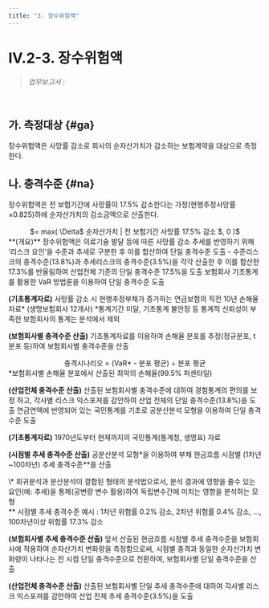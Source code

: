 ```yaml
---
title: "3. 장수위험액"
---
```

# IV.2-3. 장수위험액

> _업무보고서 :_ <OverlayDemo id ="AI724"/>
<br/>

## 가. 측정대상 {#ga}
장수위험액은 사망률 감소로 회사의 순자산가치가 감소하는 보험계약을 대상으로 측정한다.

## 나. 충격수준 {#na}
장수위험액은 전 보험기간에 사망률이 17.5% 감소한다는 가정(현행추정사망률×0.825)하에 순자산가치의 감소금액으로 산출한다.

<Math>
장수위험액
<center>
 $= max( \Delta$ 순자산가치 | 전 보험기간 사망률 17.5% 감소 $, 0 )$
</center>
</Math>

<Accordion multiple activeIndex={[]}>
<AccordionTab header="장수위험액의 충격수준 도출 근거">
**(개요)** 장수위험액은 의료기술 발달 등에 따른 사망률 감소 추세를 반영하기 위해 ‘리스크 요인’을 수준과 추세로 구분한 후 이를 합산하여 단일 충격수준 도출
- 수준리스크의 충격수준(13.8%)과 추세리스크의 충격수준(3.5%)을 각각 산출한 후 이를 합산한 17.3%를 반올림하여 산업전체 기준의 단일 충격수준 17.5%을 도출

<TabView>
    <TabPanel header="수준리스크" >
보험회사 기초통계를 활용한 VaR 방법론을 이용하여 단일 충격수준 도출

**(기초통계자료)** 사망률 감소 시 현행추정부채가 증가하는 연금보험의 직전 10년 손해율 자료* (생명보험회사 12개사)
<SubText>
*통계기간 미달, 기초통계 불안정 등 통계적 신뢰성이 부족한 보험회사의 통계는 분석에서 제외
</SubText>

**(보험회사별 충격수준 산출)** 기초통계자료를 이용하여 손해율 분포를 추정(정규분포, t분포 등)하여 보험회사별 충격수준을 산출
<center>
충격시나리오 = (VaR* - 분포 평균) ÷ 분포 평균
</center>

<SubText>
*보험회사별 손해율 분포에서 산출된 최악의 손해율(99.5% 퍼센타일)
</SubText>

**(산업전체 충격수준 산출)** 산출된 보험회사별 충격수준에 대하여 경험통계의 편의를 보정 하고, 각사별 리스크 익스포져를 감안하여 산업 전체의 단일 충격수준(13.8%)을 도출
    </TabPanel>
    <TabPanel header="추세리스크" >
연금연액에 반영되어 있는 국민통계를 기초로 공분산분석 모형을 이용하여 단일 충격수준 도출

**(기초통계자료)** 1970년도부터 현재까지의 국민통계(통계청, 생명표) 자료

**(시점별 추세 충격수준 산출)** 공분산분석 모형*을 이용하여 부채 현금흐름 시점별 (1차년 ~100차년) 추세 충격수준**을 산출

<SubText>
\* 회귀분석과 분산분석이 결합된 형태의 분석법으로서, 분석 결과에 영향을 줄수 있는 요인(예: 추세)을 통제(공변량 변수 활용)하여 독립변수간에 미치는 영향을 분석하는 모형<br/>
** 시점별 추세 충격수준 예시 : 1차년 위험률 0.2% 감소, 2차년 위험률 0.4% 감소, ..., 100차년이상 위험률 17.3% 감소
</SubText>

**(보험회사별 추세 충격수준 산출)** 앞서 산출된 현금흐름 시점별 추세 충격수준을 보험회사에 적용하여 순자산가치 변화량을 측정함으로써, 시점별 충격과 동일한 순자산가치 변화량이 나타나는 전 시점 단일 충격수준으로 전환하여, 보험회사별 단일 충격수준을 산출

**(산업전체 충격수준 산출)** 산출된 보험회사별 단일 추세 충격수준에 대하여 각사별 리스크 익스포져를 감안하여 산업 전체 추세 충격수준(3.5%)을 도출
     </TabPanel>
</TabView>

</AccordionTab>
</Accordion>
